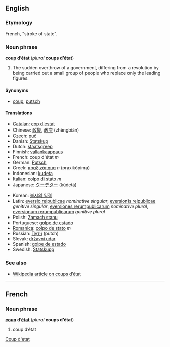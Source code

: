 ==English==
===Etymology===
French, "stroke of state".
===Noun phrase===
'''coup d’état''' (''plural'' '''coups d’état''')

#The sudden overthrow of a government, differing from a revolution by being carried out a small group of people who replace only the leading figures.
{{seeCites}}

====Synonyms====
*[[coup]], [[putsch]]

====Translations====
{{top}}
*[[Catalan]]: [[cop d'estat]]
*Chinese: [[政變]], [[政变]] (zhèngbiàn)
*Czech: [[puč]]
*Danish: [[Statskup]]
*Dutch: [[staatsgreep]]
*Finnish: [[vallankaappaus]]
*French: coup d'état ''m''
*German: [[Putsch]]
*Greek: [[πραξικόπημα]] ''n'' (praxikópima)
*Indonesian: [[kudeta]]
*Italian: [[colpo di stato]] ''m''
*Japanese: [[クーデター]] (kūdetā)
{{mid}}
*Korean: [[불시의 일격]]
*Latin: [[eversio reipublicae]] ''nominative singular'', [[eversionis reipublicae]] ''genitive singular'', [[eversiones rerumpublicarum]] ''nominative plural'', [[eversionum rerumpublicarum]] ''genitive plural''
*Polish: [[Zamach stanu]]
*Portuguese: [[golpe de estado]]
*[[Romanica]]: [[colpo de stato]] ''m''
*Russian: [[Путч]] (putch)
*Slovak: [[državni udar]]
*Spanish: [[golpe de estado]]
*Swedish: [[Statskupp]]
{{bottom}}

===See also===
*[[w:Coup d'état|Wikipedia article on coups d’état]]

----

==French==
===Noun phrase===
'''[[coup]] d’[[état]]''' (''plural'' '''coups d’état''')

#coup d’état

[[Category:English words spelled with diacritics or ligatures|Coup d'etat]]
